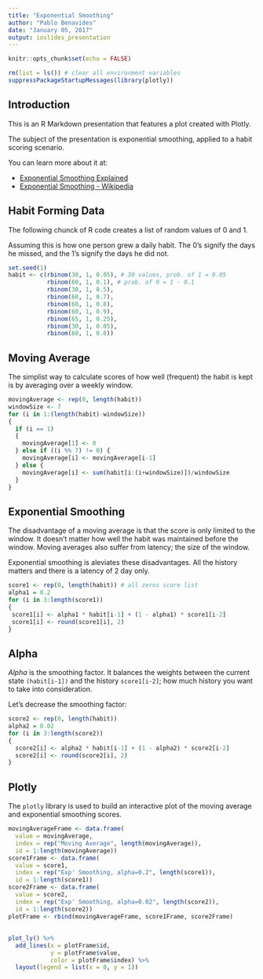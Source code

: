```yaml
---
title: "Exponential Smoothing"
author: "Pablo Benavides"
date: "January 05, 2017"
output: ioslides_presentation
---
```


```r
knitr::opts_chunk$set(echo = FALSE)
```

```r
rm(list = ls()) # clear all environment variables
suppressPackageStartupMessages(library(plotly))
```

## Introduction

This is an R Markdown presentation that features a plot created with Plotly.

The subject of the presentation is exponential smoothing, applied to a habit scoring scenario.

You can learn more about it at:

- [Exponential Smoothing Explained](http://www.inventoryops.com/articles/exponential_smoothing.htm])
- [Exponential Smoothing - Wikipedia](https://en.m.wikipedia.org/wiki/Exponential_smoothing])

## Habit Forming Data

The following chunck of R code creates a list of random values of 0 and 1. 

Assuming this is how one person grew a daily habit. The 0's signify the days he missed, and the 1's signify the days he did not.

```r
set.seed(1)
habit <- c(rbinom(30, 1, 0.05), # 30 values, prob. of 1 = 0.05
           rbinom(60, 1, 0.1), # prob. of 0 = 1 - 0.1
           rbinom(30, 1, 0.5), 
           rbinom(60, 1, 0.7), 
           rbinom(60, 1, 0.8), 
           rbinom(60, 1, 0.9), 
           rbinom(65, 1, 0.25),
           rbinom(30, 1, 0.05),
           rbinom(60, 1, 0.8))
```

## Moving Average

The simplist way to calculate scores of how well (frequent) the habit is kept is by averaging over a weekly window.  

```r
movingAverage <- rep(0, length(habit))
windowSize <- 7
for (i in 1:(length(habit)-windowSize))
{
  if (i == 1)
  {
    movingAverage[1] <- 0
  } else if ((i %% 7) != 0) {
    movingAverage[i] <- movingAverage[i-1]
  } else {
    movingAverage[i] <- sum(habit[i:(i+windowSize)])/windowSize
  }
}
```

## Exponential Smoothing

The disadvantage of a moving average is that the score is only limited to the window. It doesn't matter how well the habit was maintained before the window. Moving averages also suffer from latency; the size of the window.

Exponential smoothing is aleviates these disadvantages. All the history matters and there is a latency of 2 day only. 

```r
score1 <- rep(0, length(habit)) # all zeros score list
alpha1 = 0.2
for (i in 3:length(score1)) 
{
 score1[i] <- alpha1 * habit[i-1] + (1 - alpha1) * score1[i-2]
 score1[i] <- round(score1[i], 2)
}
```

## Alpha

*Alpha* is the smoothing factor. It balances the weights between the current state `(habit[i-1])` and the history `score1[i-2]`; how much history you want to take into consideration.

Let's decrease the smoothing factor:

```r
score2 <- rep(0, length(habit))
alpha2 = 0.02
for (i in 3:length(score2))
{
  score2[i] <- alpha2 * habit[i-1] + (1 - alpha2) * score2[i-2] 
  score2[i] <- round(score2[i], 2)
}
```

## Plotly

The `plotly` library is used to build an interactive plot of the moving average and exponential smoothing scores.

```r
movingAverageFrame <- data.frame(
  value = movingAverage, 
  index = rep("Moving Average", length(movingAverage)), 
  id = 1:length(movingAverage))
score1Frame <- data.frame(
  value = score1, 
  index = rep("Exp' Smoothing, alpha=0.2", length(score1)), 
  id = 1:length(score1))
score2Frame <- data.frame(
  value = score2, 
  index = rep("Exp' Smoothing, alpha=0.02", length(score2)), 
  id = 1:length(score2))
plotFrame <- rbind(movingAverageFrame, score1Frame, score2Frame)
```

##
```r
plot_ly() %>% 
  add_lines(x = plotFrame$id, 
            y = plotFrame$value, 
            color = plotFrame$index) %>%
  layout(legend = list(x = 0, y = 1))
```
